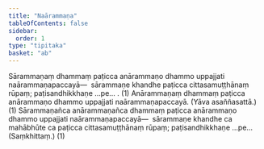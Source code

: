 ```yaml
---
title: "Naārammaṇa"
tableOfContents: false
sidebar:
  order: 1
type: "tipitaka"
basket: "ab"
---
```



<DynamicBreadcrumb />

<Division number="9">

<Paragraph number="2339">
Sārammaṇaṃ dhammaṃ paṭicca anārammaṇo dhammo uppajjati naārammaṇapaccayā—  sārammaṇe khandhe paṭicca cittasamuṭṭhānaṃ rūpaṃ; paṭisandhikkhaṇe …pe… . (1)
</Paragraph>

<Paragraph number="2340">
Anārammaṇaṃ dhammaṃ paṭicca anārammaṇo dhammo uppajjati naārammaṇapaccayā. (Yāva asaññasattā.) (1)
</Paragraph>

<Paragraph number="2341">
Sārammaṇañca anārammaṇañca dhammaṃ paṭicca anārammaṇo dhammo uppajjati naārammaṇapaccayā—  sārammaṇe khandhe ca mahābhūte ca paṭicca cittasamuṭṭhānaṃ rūpaṃ; paṭisandhikkhaṇe …pe…  (Saṃkhittaṃ.) (1)
</Paragraph>
</Division>